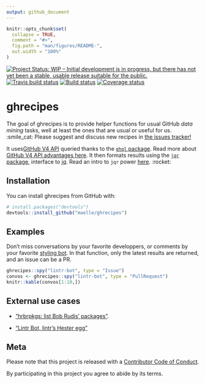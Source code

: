 ```yaml
---
output: github_document
---
```


<!-- README.md is generated from README.Rmd. Please edit that file -->

```r
knitr::opts_chunk$set(
  collapse = TRUE,
  comment = "#>",
  fig.path = "man/figures/README-",
  out.width = "100%"
)
```
[![Project Status: WIP – Initial development is in progress, but there has not yet been a stable, usable release suitable for the public.](http://www.repostatus.org/badges/latest/wip.svg)](http://www.repostatus.org/#wip) [![Travis build status](https://travis-ci.org/maelle/ghrecipes.svg?branch=master)](https://travis-ci.org/maelle/ghrecipes) [![Build status](https://ci.appveyor.com/api/projects/status/8bh3hpjevms1rni0?svg=true)](https://ci.appveyor.com/project/ropensci/ghrecipes)
 [![Coverage status](https://codecov.io/gh/maelle/ghrecipes/branch/master/graph/badge.svg)](https://codecov.io/github/maelle/ghrecipes?branch=master)



# ghrecipes

The goal of ghrecipes is to provide helper functions for usual GitHub _data mining_ tasks, well at least the ones that are usual or useful for us. :smile_cat: Please suggest and discuss new recipes in [the issues tracker!](https://github.com/maelle/ghrecipes/issues)

It uses[ GitHub V4 API](https://developer.github.com/v4/) queried thanks to the [`ghql` package](https://github.com/ropensci/ghql). Read more about [GitHub V4 API advantages here](https://developer.github.com/v4/#why-is-github-using-graphql). It then formats results using the [`jqr` package](https://github.com/ropensci/jqr), interface to [jq](https://stedolan.github.io/jq/). Read an intro to `jqr` power [here](http://www.carlboettiger.info/2017/12/11/data-rectangling-with-jq/). :rocket:

## Installation

You can install ghrecipes from GitHub with:


``` r
# install.packages("devtools")
devtools::install_github("maelle/ghrecipes")
```


## Examples

Don't miss conversations by your favorite developpers, or comments by your favorite [styling bot](https://github.com/lintr-bot). In that function, only the latest results are returned, and an issue can be a PR.

```r
ghrecipes::spy("lintr-bot", type = "Issue")
convos <- ghrecipes::spy("lintr-bot", type = "PullRequest")
knitr::kable(convos[1:10,])
```


## External use cases

* ["hrbrpkgs: list Bob Rudis' packages"](http://www.masalmon.eu/2018/03/04/hrbrpkgs/).

* ["Lintr Bot, lintr's Hester egg"](http://www.masalmon.eu/2018/03/30/lintr-bot/)


## Meta

Please note that this project is released with a [Contributor Code of Conduct](CODE_OF_CONDUCT.md).

By participating in this project you agree to abide by its terms.
